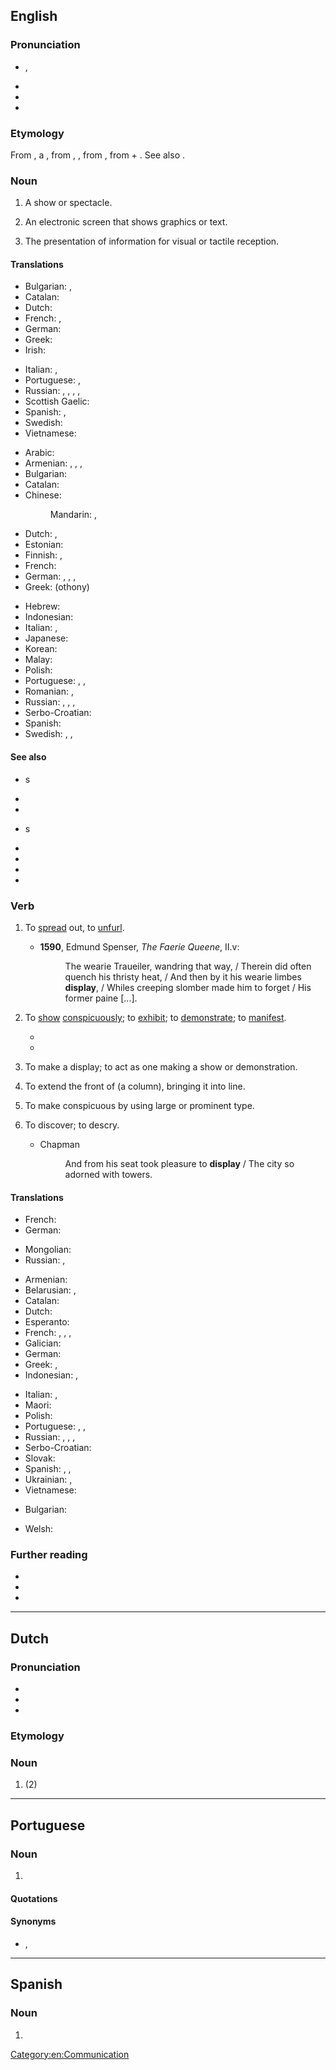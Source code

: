 {{also|Display}}
==English==
{{wikipedia|dab=display}}

===Pronunciation===
* {{enPR|dĭsplāʹ}}, {{IPA|/dɪsˈpleɪ/|lang=en}}
* {{audio|En-us-display.ogg|Audio (US)|lang=en}}
* {{rhymes|eɪ|lang=en}}
* {{hyphenation|dis|play|lang=en}}

===Etymology===
From {{inh|en|enm|displayen}}, a {{bor|en|xno|despleier|nocap=1}}, from {{der|en|fro|despleier}}, {{m|fro|desploiier}}, from {{der|en|ML.|displicare||to unfold, display}}, from {{der|en|la|dis-||apart}} + {{m|la|plicare||to fold}}. See also {{m|en|deploy}}.

===Noun===
{{en-noun}}

# A show or spectacle.
# {{lb|en|computing}} An electronic screen that shows graphics or text.
# {{lb|en|computing}} The presentation of information for visual or tactile reception.

====Translations====
{{trans-top|spectacle}}
* Bulgarian: {{t+|bg|излагане|n}}, {{t+|bg|показ|m}}
* Catalan: {{t+|ca|espectacle|m}}
* Dutch: {{t+|nl|spektakel|n}}
* French: {{t+|fr|représentation|f}}, {{t+|fr|spectacle|m}}
* German: {{t+|de|Vorführung|f}}
* Greek: {{t+|el|παράσταση|sc=Grek}}
* Irish: {{t|ga|taispeántas|m}}
{{trans-mid}}
* Italian: {{t+|it|rappresentazione|f}}, {{t+|it|saggio|m}}
* Portuguese: {{t+|pt|exposição|f}}, {{t+|pt|mostra|f}}
* Russian: {{t+|ru|пока́з|m}}, {{t+|ru|шо́у|n}}, {{t+|ru|представле́ние|n}}, {{t+|ru|зре́лище|n}}, {{t+|ru|демонстра́ция|f}}
* Scottish Gaelic: {{t|gd|taisbeanadh|m}}
* Spanish: {{t+|es|espectáculo|m}}, {{t+|es|exposición|m}}
* Swedish: {{t+|sv|uppvisning|c}}
* Vietnamese: {{t+|vi|biểu hiện}}
{{trans-bottom}}

{{trans-top|electronic screen}}
* Arabic: {{t-needed|ar}}
* Armenian: {{t|hy|ցուցասարք|sc=Armn}}, {{t|hy|դիսփլեյ|sc=Armn}}, {{t+|hy|էկրան|sc=Armn}}, {{t|hy|մոնիտոր|sc=Armn}}
* Bulgarian: {{t|bg|монитор|m}}
* Catalan: {{t+|ca|monitor|m}}
* Chinese:
*: Mandarin: {{t+|cmn|顯示器|sc=Hani}}, {{t+|cmn|显示器|tr=xiǎnshìqì|sc=Hani}}
* Dutch: {{t+|nl|display|n}}, {{t+|nl|beeldscherm|n}}
* Estonian: {{t+|et|kuvar}}
* Finnish: {{t+|fi|näyttö}}, {{t+|fi|monitori}}
* French: {{t-needed|fr}}
* German: {{t+|de|Display|n}}, {{t+|de|Monitor|m}}, {{t+|de|Bildschirm}}, {{t+|de|Anzeige|f}}
* Greek: {{t+|el|οθόνη|f}} (othony)
{{trans-mid}}
* Hebrew: {{t-needed|he}}
* Indonesian: {{t+|id|layar}}
* Italian: {{t+|it|schermo|m}}, {{t+|it|video|m}}
* Japanese: {{t+|ja|ディスプレイ|tr=disupurei|sc=Jpan}}
* Korean: {{t-needed|ko}}
* Malay: {{t|ms|paparan}}
* Polish: {{t+|pl|wyświetlacz|m}}
* Portuguese: {{t+|pt|display|m}}, {{t+|pt|ecrã|m}} {{qualifier|Portugal}}, {{t+|pt|tela|f}} {{qualifier|Brazil}}
* Romanian: {{t+|ro|display|n}}, {{t+|ro|monitor}}
* Russian: {{t+|ru|диспле́й|m}}, {{t+|ru|диспле́й|m|tr=displɛ́j}}, {{t+|ru|монито́р|m}}, {{t+|ru|экра́н|m}}
* Serbo-Croatian: {{t+|sh|zaslon|m}}
* Spanish: {{t+|es|monitor|m}}
* Swedish: {{t+|sv|bildskärm|c}}, {{t+|sv|monitor|c}}, {{t+|sv|display}}
{{trans-bottom}}

====See also====
* {{l|en|character}}s
* {{l|en|CRT}}
* {{l|en|cursor}}
* {{l|en|digit}}s
* {{l|en|graphics}}
* {{l|en|monitor}}
* {{l|en|screen}}
* {{l|en|VDU}}

===Verb===
{{en-verb}}

# {{lb|en|obsolete}} To [[spread]] out, to [[unfurl]].
#* '''1590''', Edmund Spenser, ''The Faerie Queene'', II.v:
#*: The wearie Traueiler, wandring that way, / Therein did often quench his thristy heat, / And then by it his wearie limbes '''display''', / Whiles creeping slomber made him to forget / His former paine [...].
# {{lb|en|transitive}} To [[show]] [[conspicuously]]; to [[exhibit]]; to [[demonstrate]]; to [[manifest]].
#* {{quote-book|year=1918|author={{w|W. B. Maxwell}}|chapter=12
|title=[http://openlibrary.org/works/OL1097634W The Mirror and the Lamp]
|passage=All this was extraordinarily distasteful to Churchill. It was ugly, gross. Never before had he felt such repulsion when the vicar '''displayed''' his characteristic bluntness or coarseness of speech. In the present connexion&nbsp;[&hellip;] such talk had been distressingly out of place.}}
#* {{quote-book|year=1963|author={{w|Margery Allingham}}|title={{w|The China Governess}}
|chapter=1|url=http://openlibrary.org/works/OL2004261W
|passage=The huge square box, parquet-floored and high-ceilinged, had been arranged to '''display''' a suite of bedroom furniture designed and made in the halcyon days of the last quarter of the nineteenth century,&nbsp;[&hellip;].}}
# {{lb|en|intransitive}} To make a display; to act as one making a show or demonstration.
#: {{rfquotek|Shakespeare}}
# {{lb|en|military}} To extend the front of (a column), bringing it into line.
#: {{rfquotek|Farrow}}
# {{lb|en|printing|dated}} To make conspicuous by using large or prominent type.
# {{lb|en|obsolete}} To discover; to descry.
#* Chapman
#*: And from his seat took pleasure to '''display''' / The city so adorned with towers.

====Translations====
{{trans-top|to spread out}}
* French: {{t+|fr|étaler}}
* German: {{t-needed|de}}
{{trans-mid}}
* Mongolian: {{t+|mn|дэлгэх|sc=Cyrl}}
* Russian: {{t+|ru|выставля́ть|impf}}, {{t+|ru|вы́ставить|pf}}
{{trans-bottom}}

{{trans-top|to show conspicuously}}
* Armenian: {{t|hy|ցույց տալ}}
* Belarusian: {{t|be|пака́зваць|impf|sc=Cyrl}}, {{t+|be|паказа́ць|pf|sc=Cyrl}}
* Catalan: {{t+|ca|exhibir}}
* Dutch: {{t+|nl|tonen}}
* Esperanto: {{t|eo|elmontri}}
* French: {{t+|fr|afficher}}, {{t+|fr|étaler}}, {{t+|fr|montrer}}, {{t+|fr|présenter}}
* Galician: {{t+|gl|amosar}}
* German: {{t+|de|anzeigen}}
* Greek: {{t+|el|παρουσιάζω|sc=Grek}}, {{t+|el|προβάλλω|sc=Grek}}
* Indonesian: {{t|id|menampilkan}}, {{t+|id|menayangkan}}
{{trans-mid}}
* Italian: {{t+|it|mostrare}}, {{t+|it|presentare}}
* Maori: {{t|mi|tiori}}
* Polish: {{t+|pl|wyświetlać}}
* Portuguese: {{t+|pt|exibir}}, {{t+|pt|mostrar}}, {{t+|pt|apresentar}}
* Russian: {{t+|ru|отобража́ть|impf}}, {{t+|ru|отобрази́ть|pf}}, {{t+|ru|пока́зывать|impf}}, {{t+|ru|показа́ть|pf}}
* Serbo-Croatian: {{t+|sh|prikazivati|impf}}
* Slovak: {{t|sk|zobraziť}}
* Spanish: {{t+|es|exhibir}}, {{t+|es|mostrar}}, {{t+|es|presentar}}
* Ukrainian: {{t+|uk|пока́зувати|impf|sc=Cyrl}}, {{t|uk|показа́ти|pf|sc=Cyrl}}
* Vietnamese: {{t+|vi|trưng bày}}
{{trans-bottom}}

{{checktrans-top}}
* Bulgarian: {{t+check|bg|показвам|sc=Cyrl}}
{{trans-mid}}
* Welsh: {{t+check|cy|arddangos}}
{{trans-bottom}}

===Further reading===
* {{R:Webster 1913}}
* {{R:Century 1911}}
* {{R:OneLook}}

[[Category:en:Communication]]

----

==Dutch==

===Pronunciation===
* {{IPA|/ˈdɪspleː/|lang=nl}}
* {{audio|Nl-display.ogg|Audio|lang=nl}}
* {{hyphenation|dis|play|lang=nl}}

===Etymology===
{{borrowing|nl|en|display}}

===Noun===
{{nl-noun|f|g2=n|-s|displaytje}}

# {{l|en|display}} (2)

----

==Portuguese==

===Noun===
{{pt-noun|m|s}}

# {{l|en|display}} {{gloss|electronic screen}}

====Quotations====
{{seeCites|lang=pt}}

====Synonyms====
* {{l|pt|ecrã}}, {{l|pt|tela}}

----

==Spanish==

===Noun===
{{es-noun|m}}

# {{l|en|display}}